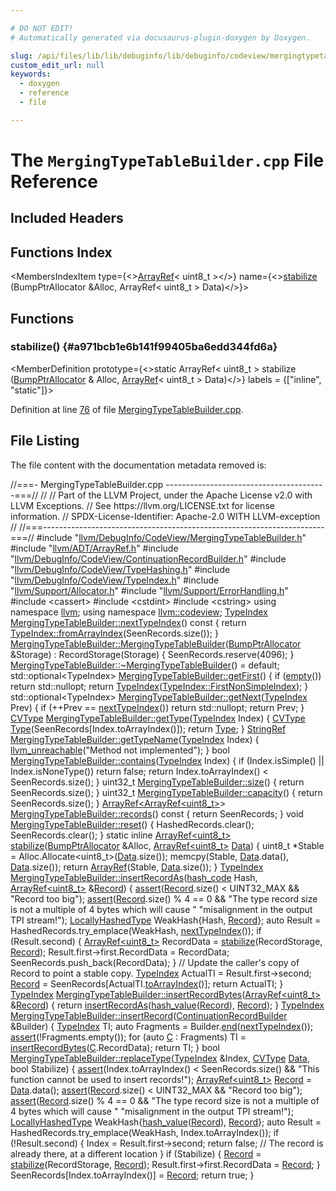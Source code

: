 ```yaml
---

# DO NOT EDIT!
# Automatically generated via docusaurus-plugin-doxygen by Doxygen.

slug: /api/files/lib/lib/debuginfo/lib/debuginfo/codeview/mergingtypetablebuilder-cpp
custom_edit_url: null
keywords:
  - doxygen
  - reference
  - file

---
```





# The `MergingTypeTableBuilder.cpp` File Reference

<DoxygenPage pluginConfig={pluginConfig}>



## Included Headers

<IncludesList>
<IncludesListItem
  filePath="llvm/DebugInfo/CodeView/MergingTypeTableBuilder.h"
  permalink="/docs/api/files/include/include/llvm/include/llvm/debuginfo/include/llvm/debuginfo/codeview/mergingtypetablebuilder-h"
  isLocal="true" />
<IncludesListItem
  filePath="llvm/ADT/ArrayRef.h"
  permalink="/docs/api/files/include/include/llvm/include/llvm/adt/arrayref-h"
  isLocal="true" />
<IncludesListItem
  filePath="llvm/DebugInfo/CodeView/ContinuationRecordBuilder.h"
  permalink="/docs/api/files/include/include/llvm/include/llvm/debuginfo/include/llvm/debuginfo/codeview/continuationrecordbuilder-h"
  isLocal="true" />
<IncludesListItem
  filePath="llvm/DebugInfo/CodeView/TypeHashing.h"
  permalink="/docs/api/files/include/include/llvm/include/llvm/debuginfo/include/llvm/debuginfo/codeview/typehashing-h"
  isLocal="true" />
<IncludesListItem
  filePath="llvm/DebugInfo/CodeView/TypeIndex.h"
  permalink="/docs/api/files/include/include/llvm/include/llvm/debuginfo/include/llvm/debuginfo/codeview/typeindex-h"
  isLocal="true" />
<IncludesListItem
  filePath="llvm/Support/Allocator.h"
  permalink="/docs/api/files/include/include/llvm/include/llvm/support/allocator-h"
  isLocal="true" />
<IncludesListItem
  filePath="llvm/Support/ErrorHandling.h"
  permalink="/docs/api/files/include/include/llvm/include/llvm/support/errorhandling-h"
  isLocal="true" />
<IncludesListItem
  filePath="cassert"
  permalink=""
  isLocal="false" />
<IncludesListItem
  filePath="cstdint"
  permalink=""
  isLocal="false" />
<IncludesListItem
  filePath="cstring"
  permalink=""
  isLocal="false" />
</IncludesList>

## Functions Index

<MembersIndex>

<MembersIndexItem
  type={<><a href="/docs/api/classes/llvm/arrayref">ArrayRef</a>&lt; uint8&#95;t &gt;</>}
  name={<><a href="#a971bcb1e6b141f99405ba6edd344fd6a">stabilize</a> (BumpPtrAllocator &amp;Alloc, ArrayRef&lt; uint8&#95;t &gt; Data)</>}>
</MembersIndexItem>

</MembersIndex>


<SectionDefinition>

## Functions

### stabilize() {#a971bcb1e6b141f99405ba6edd344fd6a}

<MemberDefinition
  prototype={<>static ArrayRef&lt; uint8&#95;t &gt; stabilize (<a href="/docs/api/namespaces/llvm/#a8e612822d4ba7bb36c9c79582a567108">BumpPtrAllocator</a> &amp; Alloc, <a href="/docs/api/classes/llvm/arrayref">ArrayRef</a>&lt; uint8&#95;t &gt; Data)</>}
  labels = {["inline", "static"]}>

Definition at line <a href="#l00076">76</a> of file <a href="/docs/api/files/lib/lib/debuginfo/lib/debuginfo/codeview/mergingtypetablebuilder-cpp">MergingTypeTableBuilder.cpp</a>.
</MemberDefinition>

</SectionDefinition>

## File Listing

The file content with the documentation metadata removed is:

<ProgramListing>

<Link id="l00001" /><CodeLine lineNumber="1"><Highlight kind="comment">//===- MergingTypeTableBuilder.cpp ----------------------------------------===//</Highlight><Highlight kind="normal"></Highlight></CodeLine>
<Link id="l00002" /><CodeLine lineNumber="2"><Highlight kind="normal"></Highlight><Highlight kind="comment">//</Highlight><Highlight kind="normal"></Highlight></CodeLine>
<Link id="l00003" /><CodeLine lineNumber="3"><Highlight kind="normal"></Highlight><Highlight kind="comment">// Part of the LLVM Project, under the Apache License v2.0 with LLVM Exceptions.</Highlight><Highlight kind="normal"></Highlight></CodeLine>
<Link id="l00004" /><CodeLine lineNumber="4"><Highlight kind="normal"></Highlight><Highlight kind="comment">// See https://llvm.org/LICENSE.txt for license information.</Highlight><Highlight kind="normal"></Highlight></CodeLine>
<Link id="l00005" /><CodeLine lineNumber="5"><Highlight kind="normal"></Highlight><Highlight kind="comment">// SPDX-License-Identifier: Apache-2.0 WITH LLVM-exception</Highlight><Highlight kind="normal"></Highlight></CodeLine>
<Link id="l00006" /><CodeLine lineNumber="6"><Highlight kind="normal"></Highlight><Highlight kind="comment">//</Highlight><Highlight kind="normal"></Highlight></CodeLine>
<Link id="l00007" /><CodeLine lineNumber="7"><Highlight kind="normal"></Highlight><Highlight kind="comment">//===----------------------------------------------------------------------===//</Highlight><Highlight kind="normal"></Highlight></CodeLine>
<Link id="l00008" /><CodeLine lineNumber="8"><Highlight kind="normal"></Highlight></CodeLine>
<Link id="l00009" /><CodeLine lineNumber="9"><Highlight kind="normal"></Highlight><Highlight kind="preprocessor">#include &quot;<a href="/docs/api/files/include/include/llvm/include/llvm/debuginfo/include/llvm/debuginfo/codeview/mergingtypetablebuilder-h">llvm/DebugInfo/CodeView/MergingTypeTableBuilder.h</a>&quot;</Highlight><Highlight kind="normal"></Highlight></CodeLine>
<Link id="l00010" /><CodeLine lineNumber="10"><Highlight kind="normal"></Highlight><Highlight kind="preprocessor">#include &quot;<a href="/docs/api/files/include/include/llvm/include/llvm/adt/arrayref-h">llvm/ADT/ArrayRef.h</a>&quot;</Highlight><Highlight kind="normal"></Highlight></CodeLine>
<Link id="l00011" /><CodeLine lineNumber="11"><Highlight kind="normal"></Highlight><Highlight kind="preprocessor">#include &quot;<a href="/docs/api/files/include/include/llvm/include/llvm/debuginfo/include/llvm/debuginfo/codeview/continuationrecordbuilder-h">llvm/DebugInfo/CodeView/ContinuationRecordBuilder.h</a>&quot;</Highlight><Highlight kind="normal"></Highlight></CodeLine>
<Link id="l00012" /><CodeLine lineNumber="12"><Highlight kind="normal"></Highlight><Highlight kind="preprocessor">#include &quot;<a href="/docs/api/files/include/include/llvm/include/llvm/debuginfo/include/llvm/debuginfo/codeview/typehashing-h">llvm/DebugInfo/CodeView/TypeHashing.h</a>&quot;</Highlight><Highlight kind="normal"></Highlight></CodeLine>
<Link id="l00013" /><CodeLine lineNumber="13"><Highlight kind="normal"></Highlight><Highlight kind="preprocessor">#include &quot;<a href="/docs/api/files/include/include/llvm/include/llvm/debuginfo/include/llvm/debuginfo/codeview/typeindex-h">llvm/DebugInfo/CodeView/TypeIndex.h</a>&quot;</Highlight><Highlight kind="normal"></Highlight></CodeLine>
<Link id="l00014" /><CodeLine lineNumber="14"><Highlight kind="normal"></Highlight><Highlight kind="preprocessor">#include &quot;<a href="/docs/api/files/include/include/llvm/include/llvm/support/allocator-h">llvm/Support/Allocator.h</a>&quot;</Highlight><Highlight kind="normal"></Highlight></CodeLine>
<Link id="l00015" /><CodeLine lineNumber="15"><Highlight kind="normal"></Highlight><Highlight kind="preprocessor">#include &quot;<a href="/docs/api/files/include/include/llvm/include/llvm/support/errorhandling-h">llvm/Support/ErrorHandling.h</a>&quot;</Highlight><Highlight kind="normal"></Highlight></CodeLine>
<Link id="l00016" /><CodeLine lineNumber="16"><Highlight kind="normal"></Highlight><Highlight kind="preprocessor">#include &lt;cassert&gt;</Highlight><Highlight kind="normal"></Highlight></CodeLine>
<Link id="l00017" /><CodeLine lineNumber="17"><Highlight kind="normal"></Highlight><Highlight kind="preprocessor">#include &lt;cstdint&gt;</Highlight><Highlight kind="normal"></Highlight></CodeLine>
<Link id="l00018" /><CodeLine lineNumber="18"><Highlight kind="normal"></Highlight><Highlight kind="preprocessor">#include &lt;cstring&gt;</Highlight><Highlight kind="normal"></Highlight></CodeLine>
<Link id="l00019" /><CodeLine lineNumber="19"><Highlight kind="normal"></Highlight></CodeLine>
<Link id="l00020" /><CodeLine lineNumber="20"><Highlight kind="normal"></Highlight><Highlight kind="keyword">using namespace </Highlight><Highlight kind="normal"><a href="/docs/api/namespaces/llvm">llvm</a>;</Highlight></CodeLine>
<Link id="l00021" /><CodeLine lineNumber="21"><Highlight kind="normal"></Highlight><Highlight kind="keyword">using namespace </Highlight><Highlight kind="normal"><a href="/docs/api/namespaces/llvm/codeview">llvm::codeview</a>;</Highlight></CodeLine>
<Link id="l00022" /><CodeLine lineNumber="22"><Highlight kind="normal"></Highlight></CodeLine>
<Link id="l00023" /><CodeLine lineNumber="23" lineLink="/docs/api/classes/llvm/codeview/mergingtypetablebuilder/#a5cec69c7f75798c246ea68c8b1509084"><Highlight kind="normal"><a href="/docs/api/classes/llvm/codeview/typeindex">TypeIndex</a> <a href="/docs/api/classes/llvm/codeview/mergingtypetablebuilder/#a5cec69c7f75798c246ea68c8b1509084">MergingTypeTableBuilder::nextTypeIndex</a>()</Highlight><Highlight kind="keyword"> const </Highlight><Highlight kind="normal">&#123;</Highlight></CodeLine>
<Link id="l00024" /><CodeLine lineNumber="24"><Highlight kind="normal">  </Highlight><Highlight kind="keywordflow">return</Highlight><Highlight kind="normal"> <a href="/docs/api/classes/llvm/codeview/typeindex/#a07d13e00998a0b341376f2fbd3a0ed54">TypeIndex::fromArrayIndex</a>(SeenRecords.size());</Highlight></CodeLine>
<Link id="l00025" /><CodeLine lineNumber="25"><Highlight kind="normal">&#125;</Highlight></CodeLine>
<Link id="l00026" /><CodeLine lineNumber="26"><Highlight kind="normal"></Highlight></CodeLine>
<Link id="l00027" /><CodeLine lineNumber="27" lineLink="/docs/api/classes/llvm/codeview/mergingtypetablebuilder/#a49538d797e3bcbdce980d7abbdbdf87d"><Highlight kind="normal"><a href="/docs/api/classes/llvm/codeview/mergingtypetablebuilder/#a49538d797e3bcbdce980d7abbdbdf87d">MergingTypeTableBuilder::MergingTypeTableBuilder</a>(<a href="/docs/api/namespaces/llvm/#a8e612822d4ba7bb36c9c79582a567108">BumpPtrAllocator</a> &amp;Storage)</Highlight></CodeLine>
<Link id="l00028" /><CodeLine lineNumber="28"><Highlight kind="normal">    : RecordStorage(Storage) &#123;</Highlight></CodeLine>
<Link id="l00029" /><CodeLine lineNumber="29"><Highlight kind="normal">  SeenRecords.reserve(4096);</Highlight></CodeLine>
<Link id="l00030" /><CodeLine lineNumber="30"><Highlight kind="normal">&#125;</Highlight></CodeLine>
<Link id="l00031" /><CodeLine lineNumber="31"><Highlight kind="normal"></Highlight></CodeLine>
<Link id="l00032" /><CodeLine lineNumber="32"><Highlight kind="normal"><a href="/docs/api/classes/llvm/codeview/mergingtypetablebuilder/#aaa0e502b69c6266ccf7014f9ae50f229">MergingTypeTableBuilder::~MergingTypeTableBuilder</a>() = </Highlight><Highlight kind="keywordflow">default</Highlight><Highlight kind="normal">;</Highlight></CodeLine>
<Link id="l00033" /><CodeLine lineNumber="33"><Highlight kind="normal"></Highlight></CodeLine>
<Link id="l00034" /><CodeLine lineNumber="34" lineLink="/docs/api/classes/llvm/codeview/mergingtypetablebuilder/#a3a9a32e32e2349f0a1156520e38549be"><Highlight kind="normal">std::optional&lt;TypeIndex&gt; <a href="/docs/api/classes/llvm/codeview/mergingtypetablebuilder/#a3a9a32e32e2349f0a1156520e38549be">MergingTypeTableBuilder::getFirst</a>() &#123;</Highlight></CodeLine>
<Link id="l00035" /><CodeLine lineNumber="35"><Highlight kind="normal">  </Highlight><Highlight kind="keywordflow">if</Highlight><Highlight kind="normal"> (<a href="/docs/api/classes/llvm/codeview/typecollection/#a2bcb19947300f2d1a271e6f182f65c88">empty</a>())</Highlight></CodeLine>
<Link id="l00036" /><CodeLine lineNumber="36"><Highlight kind="normal">    </Highlight><Highlight kind="keywordflow">return</Highlight><Highlight kind="normal"> std::nullopt;</Highlight></CodeLine>
<Link id="l00037" /><CodeLine lineNumber="37"><Highlight kind="normal"></Highlight></CodeLine>
<Link id="l00038" /><CodeLine lineNumber="38"><Highlight kind="normal">  </Highlight><Highlight kind="keywordflow">return</Highlight><Highlight kind="normal"> <a href="/docs/api/classes/llvm/codeview/typeindex">TypeIndex</a>(<a href="/docs/api/classes/llvm/codeview/typeindex/#a79c2f8f476f8287d14a1c154d9eae2e7">TypeIndex::FirstNonSimpleIndex</a>);</Highlight></CodeLine>
<Link id="l00039" /><CodeLine lineNumber="39"><Highlight kind="normal">&#125;</Highlight></CodeLine>
<Link id="l00040" /><CodeLine lineNumber="40"><Highlight kind="normal"></Highlight></CodeLine>
<Link id="l00041" /><CodeLine lineNumber="41" lineLink="/docs/api/classes/llvm/codeview/mergingtypetablebuilder/#a742d772cccd53878533f087c373dbfd6"><Highlight kind="normal">std::optional&lt;TypeIndex&gt; <a href="/docs/api/classes/llvm/codeview/mergingtypetablebuilder/#a742d772cccd53878533f087c373dbfd6">MergingTypeTableBuilder::getNext</a>(<a href="/docs/api/classes/llvm/codeview/typeindex">TypeIndex</a> Prev) &#123;</Highlight></CodeLine>
<Link id="l00042" /><CodeLine lineNumber="42"><Highlight kind="normal">  </Highlight><Highlight kind="keywordflow">if</Highlight><Highlight kind="normal"> (++Prev == <a href="/docs/api/classes/llvm/codeview/mergingtypetablebuilder/#a5cec69c7f75798c246ea68c8b1509084">nextTypeIndex</a>())</Highlight></CodeLine>
<Link id="l00043" /><CodeLine lineNumber="43"><Highlight kind="normal">    </Highlight><Highlight kind="keywordflow">return</Highlight><Highlight kind="normal"> std::nullopt;</Highlight></CodeLine>
<Link id="l00044" /><CodeLine lineNumber="44"><Highlight kind="normal">  </Highlight><Highlight kind="keywordflow">return</Highlight><Highlight kind="normal"> Prev;</Highlight></CodeLine>
<Link id="l00045" /><CodeLine lineNumber="45"><Highlight kind="normal">&#125;</Highlight></CodeLine>
<Link id="l00046" /><CodeLine lineNumber="46"><Highlight kind="normal"></Highlight></CodeLine>
<Link id="l00047" /><CodeLine lineNumber="47" lineLink="/docs/api/classes/llvm/codeview/mergingtypetablebuilder/#a2bd4ce706a2888e634ba4f1a78085f83"><Highlight kind="normal"><a href="/docs/api/namespaces/llvm/codeview/#a238eda31f74c0f0f3224f71b50b7d165">CVType</a> <a href="/docs/api/classes/llvm/codeview/mergingtypetablebuilder/#a2bd4ce706a2888e634ba4f1a78085f83">MergingTypeTableBuilder::getType</a>(<a href="/docs/api/classes/llvm/codeview/typeindex">TypeIndex</a> Index) &#123;</Highlight></CodeLine>
<Link id="l00048" /><CodeLine lineNumber="48"><Highlight kind="normal">  <a href="/docs/api/namespaces/llvm/codeview/#a238eda31f74c0f0f3224f71b50b7d165">CVType</a> <a href="/docs/api/files/include/include/llvm/include/llvm/demangle/itaniumdemangle-h/#a88ee8e4eea43084bd8964682683da88caa1fa27779242b4902f7ae3bdd5c6d508">Type</a>(SeenRecords&#91;Index.toArrayIndex()&#93;);</Highlight></CodeLine>
<Link id="l00049" /><CodeLine lineNumber="49"><Highlight kind="normal">  </Highlight><Highlight kind="keywordflow">return</Highlight><Highlight kind="normal"> <a href="/docs/api/classes/llvm/type">Type</a>;</Highlight></CodeLine>
<Link id="l00050" /><CodeLine lineNumber="50"><Highlight kind="normal">&#125;</Highlight></CodeLine>
<Link id="l00051" /><CodeLine lineNumber="51"><Highlight kind="normal"></Highlight></CodeLine>
<Link id="l00052" /><CodeLine lineNumber="52" lineLink="/docs/api/classes/llvm/codeview/mergingtypetablebuilder/#a7ac0fa563307f7e4e745d2979ead1a6a"><Highlight kind="normal"><a href="/docs/api/classes/llvm/stringref">StringRef</a> <a href="/docs/api/classes/llvm/codeview/mergingtypetablebuilder/#a7ac0fa563307f7e4e745d2979ead1a6a">MergingTypeTableBuilder::getTypeName</a>(<a href="/docs/api/classes/llvm/codeview/typeindex">TypeIndex</a> Index) &#123;</Highlight></CodeLine>
<Link id="l00053" /><CodeLine lineNumber="53"><Highlight kind="normal">  <a href="/docs/api/files/include/include/llvm/include/llvm/support/errorhandling-h/#ace243f5c25697a1107cce46626b3dc94">llvm&#95;unreachable</a>(</Highlight><Highlight kind="stringliteral">&quot;Method not implemented&quot;</Highlight><Highlight kind="normal">);</Highlight></CodeLine>
<Link id="l00054" /><CodeLine lineNumber="54"><Highlight kind="normal">&#125;</Highlight></CodeLine>
<Link id="l00055" /><CodeLine lineNumber="55"><Highlight kind="normal"></Highlight></CodeLine>
<Link id="l00056" /><CodeLine lineNumber="56" lineLink="/docs/api/classes/llvm/codeview/mergingtypetablebuilder/#a5e2e5a3e633552b8a3938b0d1d8790e1"><Highlight kind="normal"></Highlight><Highlight kind="keywordtype">bool</Highlight><Highlight kind="normal"> <a href="/docs/api/classes/llvm/codeview/mergingtypetablebuilder/#a5e2e5a3e633552b8a3938b0d1d8790e1">MergingTypeTableBuilder::contains</a>(<a href="/docs/api/classes/llvm/codeview/typeindex">TypeIndex</a> Index) &#123;</Highlight></CodeLine>
<Link id="l00057" /><CodeLine lineNumber="57"><Highlight kind="normal">  </Highlight><Highlight kind="keywordflow">if</Highlight><Highlight kind="normal"> (Index.isSimple() || Index.isNoneType())</Highlight></CodeLine>
<Link id="l00058" /><CodeLine lineNumber="58"><Highlight kind="normal">    </Highlight><Highlight kind="keywordflow">return</Highlight><Highlight kind="normal"> </Highlight><Highlight kind="keyword">false</Highlight><Highlight kind="normal">;</Highlight></CodeLine>
<Link id="l00059" /><CodeLine lineNumber="59"><Highlight kind="normal"></Highlight></CodeLine>
<Link id="l00060" /><CodeLine lineNumber="60"><Highlight kind="normal">  </Highlight><Highlight kind="keywordflow">return</Highlight><Highlight kind="normal"> Index.toArrayIndex() &lt; SeenRecords.size();</Highlight></CodeLine>
<Link id="l00061" /><CodeLine lineNumber="61"><Highlight kind="normal">&#125;</Highlight></CodeLine>
<Link id="l00062" /><CodeLine lineNumber="62"><Highlight kind="normal"></Highlight></CodeLine>
<Link id="l00063" /><CodeLine lineNumber="63" lineLink="/docs/api/classes/llvm/codeview/mergingtypetablebuilder/#a9b32b263b93268e79bf09319ccb100be"><Highlight kind="normal">uint32&#95;t <a href="/docs/api/classes/llvm/codeview/mergingtypetablebuilder/#a9b32b263b93268e79bf09319ccb100be">MergingTypeTableBuilder::size</a>() &#123; </Highlight><Highlight kind="keywordflow">return</Highlight><Highlight kind="normal"> SeenRecords.size(); &#125;</Highlight></CodeLine>
<Link id="l00064" /><CodeLine lineNumber="64"><Highlight kind="normal"></Highlight></CodeLine>
<Link id="l00065" /><CodeLine lineNumber="65" lineLink="/docs/api/classes/llvm/codeview/mergingtypetablebuilder/#aba77273523fea80c7d66b64e599f7a2c"><Highlight kind="normal">uint32&#95;t <a href="/docs/api/classes/llvm/codeview/mergingtypetablebuilder/#aba77273523fea80c7d66b64e599f7a2c">MergingTypeTableBuilder::capacity</a>() &#123; </Highlight><Highlight kind="keywordflow">return</Highlight><Highlight kind="normal"> SeenRecords.size(); &#125;</Highlight></CodeLine>
<Link id="l00066" /><CodeLine lineNumber="66"><Highlight kind="normal"></Highlight></CodeLine>
<Link id="l00067" /><CodeLine lineNumber="67" lineLink="/docs/api/classes/llvm/codeview/mergingtypetablebuilder/#a34ef30984d4af089de24753ff84d4b40"><Highlight kind="normal"><a href="/docs/api/classes/llvm/arrayref">ArrayRef&lt;ArrayRef&lt;uint8&#95;t&gt;</a>&gt; <a href="/docs/api/classes/llvm/codeview/mergingtypetablebuilder/#a34ef30984d4af089de24753ff84d4b40">MergingTypeTableBuilder::records</a>()</Highlight><Highlight kind="keyword"> const </Highlight><Highlight kind="normal">&#123;</Highlight></CodeLine>
<Link id="l00068" /><CodeLine lineNumber="68"><Highlight kind="normal">  </Highlight><Highlight kind="keywordflow">return</Highlight><Highlight kind="normal"> SeenRecords;</Highlight></CodeLine>
<Link id="l00069" /><CodeLine lineNumber="69"><Highlight kind="normal">&#125;</Highlight></CodeLine>
<Link id="l00070" /><CodeLine lineNumber="70"><Highlight kind="normal"></Highlight></CodeLine>
<Link id="l00071" /><CodeLine lineNumber="71" lineLink="/docs/api/classes/llvm/codeview/mergingtypetablebuilder/#a9674e0762ef9c405f31662e262ba54dc"><Highlight kind="normal"></Highlight><Highlight kind="keywordtype">void</Highlight><Highlight kind="normal"> <a href="/docs/api/classes/llvm/codeview/mergingtypetablebuilder/#a9674e0762ef9c405f31662e262ba54dc">MergingTypeTableBuilder::reset</a>() &#123;</Highlight></CodeLine>
<Link id="l00072" /><CodeLine lineNumber="72"><Highlight kind="normal">  HashedRecords.clear();</Highlight></CodeLine>
<Link id="l00073" /><CodeLine lineNumber="73"><Highlight kind="normal">  SeenRecords.clear();</Highlight></CodeLine>
<Link id="l00074" /><CodeLine lineNumber="74"><Highlight kind="normal">&#125;</Highlight></CodeLine>
<Link id="l00075" /><CodeLine lineNumber="75"><Highlight kind="normal"></Highlight></CodeLine>
<Link id="l00076" /><CodeLine lineNumber="76" lineLink="#a971bcb1e6b141f99405ba6edd344fd6a"><Highlight kind="normal"></Highlight><Highlight kind="keyword">static</Highlight><Highlight kind="normal"> </Highlight><Highlight kind="keyword">inline</Highlight><Highlight kind="normal"> <a href="/docs/api/classes/llvm/arrayref">ArrayRef&lt;uint8&#95;t&gt;</a> <a href="/docs/api/files/lib/lib/debuginfo/lib/debuginfo/codeview/appendingtypetablebuilder-cpp/#aa69f6dc0f79ddc38844c8585a439c2b1">stabilize</a>(<a href="/docs/api/namespaces/llvm/#a8e612822d4ba7bb36c9c79582a567108">BumpPtrAllocator</a> &amp;Alloc,</Highlight></CodeLine>
<Link id="l00077" /><CodeLine lineNumber="77"><Highlight kind="normal">                                          <a href="/docs/api/classes/llvm/arrayref">ArrayRef&lt;uint8&#95;t&gt;</a> <a href="/docs/api/namespaces/llvm/#aa20539e89704d20b98b97e9c3feac934">Data</a>) &#123;</Highlight></CodeLine>
<Link id="l00078" /><CodeLine lineNumber="78"><Highlight kind="normal">  uint8&#95;t &#42;Stable = Alloc.Allocate&lt;uint8&#95;t&gt;(<a href="/docs/api/namespaces/llvm/#aa20539e89704d20b98b97e9c3feac934">Data</a>.size());</Highlight></CodeLine>
<Link id="l00079" /><CodeLine lineNumber="79"><Highlight kind="normal">  memcpy(Stable, <a href="/docs/api/namespaces/llvm/#aa20539e89704d20b98b97e9c3feac934">Data</a>.data(), <a href="/docs/api/namespaces/llvm/#aa20539e89704d20b98b97e9c3feac934">Data</a>.size());</Highlight></CodeLine>
<Link id="l00080" /><CodeLine lineNumber="80"><Highlight kind="normal">  </Highlight><Highlight kind="keywordflow">return</Highlight><Highlight kind="normal"> <a href="/docs/api/namespaces/llvm/#ab9c6b351507d3c0730f4290919d43a12">ArrayRef</a>(Stable, <a href="/docs/api/namespaces/llvm/#aa20539e89704d20b98b97e9c3feac934">Data</a>.size());</Highlight></CodeLine>
<Link id="l00081" /><CodeLine lineNumber="81"><Highlight kind="normal">&#125;</Highlight></CodeLine>
<Link id="l00082" /><CodeLine lineNumber="82"><Highlight kind="normal"></Highlight></CodeLine>
<Link id="l00083" /><CodeLine lineNumber="83" lineLink="/docs/api/classes/llvm/codeview/mergingtypetablebuilder/#a9bf65e7f391ff7849881f3b4ffcef70a"><Highlight kind="normal"><a href="/docs/api/classes/llvm/codeview/typeindex">TypeIndex</a> <a href="/docs/api/classes/llvm/codeview/mergingtypetablebuilder/#a9bf65e7f391ff7849881f3b4ffcef70a">MergingTypeTableBuilder::insertRecordAs</a>(<a href="/docs/api/classes/llvm/hash-code">hash&#95;code</a> Hash,</Highlight></CodeLine>
<Link id="l00084" /><CodeLine lineNumber="84"><Highlight kind="normal">                                                  <a href="/docs/api/classes/llvm/arrayref">ArrayRef&lt;uint8&#95;t&gt;</a> &amp;<a href="/docs/api/classes/llvm/record">Record</a>) &#123;</Highlight></CodeLine>
<Link id="l00085" /><CodeLine lineNumber="85"><Highlight kind="normal">  <a href="/docs/api/files/lib/lib/target/lib/target/amdgpu/silowercontrolflow-cpp/#a4868c5d81c5ccc98c47aeab6244346a0">assert</a>(<a href="/docs/api/classes/llvm/record">Record</a>.size() &lt; UINT32&#95;MAX &amp;&amp; </Highlight><Highlight kind="stringliteral">&quot;Record too big&quot;</Highlight><Highlight kind="normal">);</Highlight></CodeLine>
<Link id="l00086" /><CodeLine lineNumber="86"><Highlight kind="normal">  <a href="/docs/api/files/lib/lib/target/lib/target/amdgpu/silowercontrolflow-cpp/#a4868c5d81c5ccc98c47aeab6244346a0">assert</a>(<a href="/docs/api/classes/llvm/record">Record</a>.size() % 4 == 0 &amp;&amp;</Highlight></CodeLine>
<Link id="l00087" /><CodeLine lineNumber="87"><Highlight kind="normal">         </Highlight><Highlight kind="stringliteral">&quot;The type record size is not a multiple of 4 bytes which will cause &quot;</Highlight><Highlight kind="normal"></Highlight></CodeLine>
<Link id="l00088" /><CodeLine lineNumber="88"><Highlight kind="normal">         </Highlight><Highlight kind="stringliteral">&quot;misalignment in the output TPI stream!&quot;</Highlight><Highlight kind="normal">);</Highlight></CodeLine>
<Link id="l00089" /><CodeLine lineNumber="89"><Highlight kind="normal"></Highlight></CodeLine>
<Link id="l00090" /><CodeLine lineNumber="90"><Highlight kind="normal">  <a href="/docs/api/structs/llvm/codeview/locallyhashedtype">LocallyHashedType</a> WeakHash&#123;Hash, <a href="/docs/api/classes/llvm/record">Record</a>&#125;;</Highlight></CodeLine>
<Link id="l00091" /><CodeLine lineNumber="91"><Highlight kind="normal">  </Highlight><Highlight kind="keyword">auto</Highlight><Highlight kind="normal"> Result = HashedRecords.try&#95;emplace(WeakHash, <a href="/docs/api/classes/llvm/codeview/mergingtypetablebuilder/#a5cec69c7f75798c246ea68c8b1509084">nextTypeIndex</a>());</Highlight></CodeLine>
<Link id="l00092" /><CodeLine lineNumber="92"><Highlight kind="normal"></Highlight></CodeLine>
<Link id="l00093" /><CodeLine lineNumber="93"><Highlight kind="normal">  </Highlight><Highlight kind="keywordflow">if</Highlight><Highlight kind="normal"> (Result.second) &#123;</Highlight></CodeLine>
<Link id="l00094" /><CodeLine lineNumber="94"><Highlight kind="normal">    <a href="/docs/api/classes/llvm/arrayref">ArrayRef&lt;uint8&#95;t&gt;</a> RecordData = <a href="/docs/api/files/lib/lib/debuginfo/lib/debuginfo/codeview/appendingtypetablebuilder-cpp/#aa69f6dc0f79ddc38844c8585a439c2b1">stabilize</a>(RecordStorage, <a href="/docs/api/classes/llvm/record">Record</a>);</Highlight></CodeLine>
<Link id="l00095" /><CodeLine lineNumber="95"><Highlight kind="normal">    Result.first-&gt;first.RecordData = RecordData;</Highlight></CodeLine>
<Link id="l00096" /><CodeLine lineNumber="96"><Highlight kind="normal">    SeenRecords.push&#95;back(RecordData);</Highlight></CodeLine>
<Link id="l00097" /><CodeLine lineNumber="97"><Highlight kind="normal">  &#125;</Highlight></CodeLine>
<Link id="l00098" /><CodeLine lineNumber="98"><Highlight kind="normal"></Highlight></CodeLine>
<Link id="l00099" /><CodeLine lineNumber="99"><Highlight kind="normal">  </Highlight><Highlight kind="comment">// Update the caller&#39;s copy of Record to point a stable copy.</Highlight><Highlight kind="normal"></Highlight></CodeLine>
<Link id="l00100" /><CodeLine lineNumber="100"><Highlight kind="normal">  <a href="/docs/api/classes/llvm/codeview/typeindex">TypeIndex</a> ActualTI = Result.first-&gt;second;</Highlight></CodeLine>
<Link id="l00101" /><CodeLine lineNumber="101"><Highlight kind="normal">  <a href="/docs/api/classes/llvm/record">Record</a> = SeenRecords&#91;ActualTI.<a href="/docs/api/classes/llvm/codeview/typeindex/#a6eccd1cad00a0755981c9110bccfdfb9">toArrayIndex</a>()&#93;;</Highlight></CodeLine>
<Link id="l00102" /><CodeLine lineNumber="102"><Highlight kind="normal">  </Highlight><Highlight kind="keywordflow">return</Highlight><Highlight kind="normal"> ActualTI;</Highlight></CodeLine>
<Link id="l00103" /><CodeLine lineNumber="103"><Highlight kind="normal">&#125;</Highlight></CodeLine>
<Link id="l00104" /><CodeLine lineNumber="104"><Highlight kind="normal"></Highlight></CodeLine>
<Link id="l00105" /><CodeLine lineNumber="105"><Highlight kind="normal"><a href="/docs/api/classes/llvm/codeview/typeindex">TypeIndex</a></Highlight></CodeLine>
<Link id="l00106" /><CodeLine lineNumber="106" lineLink="/docs/api/classes/llvm/codeview/mergingtypetablebuilder/#ad300eb782e81f6077c8259c7e1076626"><Highlight kind="normal"><a href="/docs/api/classes/llvm/codeview/mergingtypetablebuilder/#ad300eb782e81f6077c8259c7e1076626">MergingTypeTableBuilder::insertRecordBytes</a>(<a href="/docs/api/classes/llvm/arrayref">ArrayRef&lt;uint8&#95;t&gt;</a> &amp;<a href="/docs/api/classes/llvm/record">Record</a>) &#123;</Highlight></CodeLine>
<Link id="l00107" /><CodeLine lineNumber="107"><Highlight kind="normal">  </Highlight><Highlight kind="keywordflow">return</Highlight><Highlight kind="normal"> <a href="/docs/api/classes/llvm/codeview/mergingtypetablebuilder/#a9bf65e7f391ff7849881f3b4ffcef70a">insertRecordAs</a>(<a href="/docs/api/namespaces/llvm/#a0e2e479cf4860dc8a00614e36ee3d5e9">hash&#95;value</a>(<a href="/docs/api/classes/llvm/record">Record</a>), <a href="/docs/api/classes/llvm/record">Record</a>);</Highlight></CodeLine>
<Link id="l00108" /><CodeLine lineNumber="108"><Highlight kind="normal">&#125;</Highlight></CodeLine>
<Link id="l00109" /><CodeLine lineNumber="109"><Highlight kind="normal"></Highlight></CodeLine>
<Link id="l00110" /><CodeLine lineNumber="110"><Highlight kind="normal"><a href="/docs/api/classes/llvm/codeview/typeindex">TypeIndex</a></Highlight></CodeLine>
<Link id="l00111" /><CodeLine lineNumber="111" lineLink="/docs/api/classes/llvm/codeview/mergingtypetablebuilder/#aad94b5131f12cd45dc37c68101eea159"><Highlight kind="normal"><a href="/docs/api/classes/llvm/codeview/mergingtypetablebuilder/#aad94b5131f12cd45dc37c68101eea159">MergingTypeTableBuilder::insertRecord</a>(<a href="/docs/api/classes/llvm/codeview/continuationrecordbuilder">ContinuationRecordBuilder</a> &amp;Builder) &#123;</Highlight></CodeLine>
<Link id="l00112" /><CodeLine lineNumber="112"><Highlight kind="normal">  <a href="/docs/api/classes/llvm/codeview/typeindex">TypeIndex</a> TI;</Highlight></CodeLine>
<Link id="l00113" /><CodeLine lineNumber="113"><Highlight kind="normal">  </Highlight><Highlight kind="keyword">auto</Highlight><Highlight kind="normal"> Fragments = Builder.<a href="/docs/api/classes/llvm/codeview/continuationrecordbuilder/#a315b005fd28fb91606126f127019a376">end</a>(<a href="/docs/api/classes/llvm/codeview/mergingtypetablebuilder/#a5cec69c7f75798c246ea68c8b1509084">nextTypeIndex</a>());</Highlight></CodeLine>
<Link id="l00114" /><CodeLine lineNumber="114"><Highlight kind="normal">  <a href="/docs/api/files/lib/lib/target/lib/target/amdgpu/silowercontrolflow-cpp/#a4868c5d81c5ccc98c47aeab6244346a0">assert</a>(!Fragments.empty());</Highlight></CodeLine>
<Link id="l00115" /><CodeLine lineNumber="115"><Highlight kind="normal">  </Highlight><Highlight kind="keywordflow">for</Highlight><Highlight kind="normal"> (</Highlight><Highlight kind="keyword">auto</Highlight><Highlight kind="normal"> <a href="/docs/api/namespaces/llvm/codeview/#af3d64ff2173fb2f45fdc714699cad09fab821443b8a8aa7b5999343c8c3148868">C</a> : Fragments)</Highlight></CodeLine>
<Link id="l00116" /><CodeLine lineNumber="116"><Highlight kind="normal">    TI = <a href="/docs/api/classes/llvm/codeview/mergingtypetablebuilder/#ad300eb782e81f6077c8259c7e1076626">insertRecordBytes</a>(<a href="/docs/api/namespaces/llvm/codeview/#af3d64ff2173fb2f45fdc714699cad09fab821443b8a8aa7b5999343c8c3148868">C</a>.RecordData);</Highlight></CodeLine>
<Link id="l00117" /><CodeLine lineNumber="117"><Highlight kind="normal">  </Highlight><Highlight kind="keywordflow">return</Highlight><Highlight kind="normal"> TI;</Highlight></CodeLine>
<Link id="l00118" /><CodeLine lineNumber="118"><Highlight kind="normal">&#125;</Highlight></CodeLine>
<Link id="l00119" /><CodeLine lineNumber="119"><Highlight kind="normal"></Highlight></CodeLine>
<Link id="l00120" /><CodeLine lineNumber="120" lineLink="/docs/api/classes/llvm/codeview/mergingtypetablebuilder/#aa948dfdffdb254c7b98e5457cb8e7798"><Highlight kind="normal"></Highlight><Highlight kind="keywordtype">bool</Highlight><Highlight kind="normal"> <a href="/docs/api/classes/llvm/codeview/mergingtypetablebuilder/#aa948dfdffdb254c7b98e5457cb8e7798">MergingTypeTableBuilder::replaceType</a>(<a href="/docs/api/classes/llvm/codeview/typeindex">TypeIndex</a> &amp;Index, <a href="/docs/api/namespaces/llvm/codeview/#a238eda31f74c0f0f3224f71b50b7d165">CVType</a> <a href="/docs/api/namespaces/llvm/#aa20539e89704d20b98b97e9c3feac934">Data</a>,</Highlight></CodeLine>
<Link id="l00121" /><CodeLine lineNumber="121"><Highlight kind="normal">                                          </Highlight><Highlight kind="keywordtype">bool</Highlight><Highlight kind="normal"> Stabilize) &#123;</Highlight></CodeLine>
<Link id="l00122" /><CodeLine lineNumber="122"><Highlight kind="normal">  <a href="/docs/api/files/lib/lib/target/lib/target/amdgpu/silowercontrolflow-cpp/#a4868c5d81c5ccc98c47aeab6244346a0">assert</a>(Index.toArrayIndex() &lt; SeenRecords.size() &amp;&amp;</Highlight></CodeLine>
<Link id="l00123" /><CodeLine lineNumber="123"><Highlight kind="normal">         </Highlight><Highlight kind="stringliteral">&quot;This function cannot be used to insert records!&quot;</Highlight><Highlight kind="normal">);</Highlight></CodeLine>
<Link id="l00124" /><CodeLine lineNumber="124"><Highlight kind="normal"></Highlight></CodeLine>
<Link id="l00125" /><CodeLine lineNumber="125"><Highlight kind="normal">  <a href="/docs/api/classes/llvm/arrayref">ArrayRef&lt;uint8&#95;t&gt;</a> <a href="/docs/api/classes/llvm/record">Record</a> = <a href="/docs/api/namespaces/llvm/#aa20539e89704d20b98b97e9c3feac934">Data</a>.data();</Highlight></CodeLine>
<Link id="l00126" /><CodeLine lineNumber="126"><Highlight kind="normal">  <a href="/docs/api/files/lib/lib/target/lib/target/amdgpu/silowercontrolflow-cpp/#a4868c5d81c5ccc98c47aeab6244346a0">assert</a>(<a href="/docs/api/classes/llvm/record">Record</a>.size() &lt; UINT32&#95;MAX &amp;&amp; </Highlight><Highlight kind="stringliteral">&quot;Record too big&quot;</Highlight><Highlight kind="normal">);</Highlight></CodeLine>
<Link id="l00127" /><CodeLine lineNumber="127"><Highlight kind="normal">  <a href="/docs/api/files/lib/lib/target/lib/target/amdgpu/silowercontrolflow-cpp/#a4868c5d81c5ccc98c47aeab6244346a0">assert</a>(<a href="/docs/api/classes/llvm/record">Record</a>.size() % 4 == 0 &amp;&amp;</Highlight></CodeLine>
<Link id="l00128" /><CodeLine lineNumber="128"><Highlight kind="normal">         </Highlight><Highlight kind="stringliteral">&quot;The type record size is not a multiple of 4 bytes which will cause &quot;</Highlight><Highlight kind="normal"></Highlight></CodeLine>
<Link id="l00129" /><CodeLine lineNumber="129"><Highlight kind="normal">         </Highlight><Highlight kind="stringliteral">&quot;misalignment in the output TPI stream!&quot;</Highlight><Highlight kind="normal">);</Highlight></CodeLine>
<Link id="l00130" /><CodeLine lineNumber="130"><Highlight kind="normal"></Highlight></CodeLine>
<Link id="l00131" /><CodeLine lineNumber="131"><Highlight kind="normal">  <a href="/docs/api/structs/llvm/codeview/locallyhashedtype">LocallyHashedType</a> WeakHash&#123;<a href="/docs/api/namespaces/llvm/#a0e2e479cf4860dc8a00614e36ee3d5e9">hash&#95;value</a>(<a href="/docs/api/classes/llvm/record">Record</a>), <a href="/docs/api/classes/llvm/record">Record</a>&#125;;</Highlight></CodeLine>
<Link id="l00132" /><CodeLine lineNumber="132"><Highlight kind="normal">  </Highlight><Highlight kind="keyword">auto</Highlight><Highlight kind="normal"> Result = HashedRecords.try&#95;emplace(WeakHash, Index.toArrayIndex());</Highlight></CodeLine>
<Link id="l00133" /><CodeLine lineNumber="133"><Highlight kind="normal">  </Highlight><Highlight kind="keywordflow">if</Highlight><Highlight kind="normal"> (!Result.second) &#123;</Highlight></CodeLine>
<Link id="l00134" /><CodeLine lineNumber="134"><Highlight kind="normal">    Index = Result.first-&gt;second;</Highlight></CodeLine>
<Link id="l00135" /><CodeLine lineNumber="135"><Highlight kind="normal">    </Highlight><Highlight kind="keywordflow">return</Highlight><Highlight kind="normal"> </Highlight><Highlight kind="keyword">false</Highlight><Highlight kind="normal">; </Highlight><Highlight kind="comment">// The record is already there, at a different location</Highlight><Highlight kind="normal"></Highlight></CodeLine>
<Link id="l00136" /><CodeLine lineNumber="136"><Highlight kind="normal">  &#125;</Highlight></CodeLine>
<Link id="l00137" /><CodeLine lineNumber="137"><Highlight kind="normal"></Highlight></CodeLine>
<Link id="l00138" /><CodeLine lineNumber="138"><Highlight kind="normal">  </Highlight><Highlight kind="keywordflow">if</Highlight><Highlight kind="normal"> (Stabilize) &#123;</Highlight></CodeLine>
<Link id="l00139" /><CodeLine lineNumber="139"><Highlight kind="normal">    <a href="/docs/api/classes/llvm/record">Record</a> = <a href="/docs/api/files/lib/lib/debuginfo/lib/debuginfo/codeview/appendingtypetablebuilder-cpp/#aa69f6dc0f79ddc38844c8585a439c2b1">stabilize</a>(RecordStorage, <a href="/docs/api/classes/llvm/record">Record</a>);</Highlight></CodeLine>
<Link id="l00140" /><CodeLine lineNumber="140"><Highlight kind="normal">    Result.first-&gt;first.RecordData = <a href="/docs/api/classes/llvm/record">Record</a>;</Highlight></CodeLine>
<Link id="l00141" /><CodeLine lineNumber="141"><Highlight kind="normal">  &#125;</Highlight></CodeLine>
<Link id="l00142" /><CodeLine lineNumber="142"><Highlight kind="normal"></Highlight></CodeLine>
<Link id="l00143" /><CodeLine lineNumber="143"><Highlight kind="normal">  SeenRecords&#91;Index.toArrayIndex()&#93; = <a href="/docs/api/classes/llvm/record">Record</a>;</Highlight></CodeLine>
<Link id="l00144" /><CodeLine lineNumber="144"><Highlight kind="normal">  </Highlight><Highlight kind="keywordflow">return</Highlight><Highlight kind="normal"> </Highlight><Highlight kind="keyword">true</Highlight><Highlight kind="normal">;</Highlight></CodeLine>
<Link id="l00145" /><CodeLine lineNumber="145"><Highlight kind="normal">&#125;</Highlight></CodeLine>

</ProgramListing>

</DoxygenPage>
